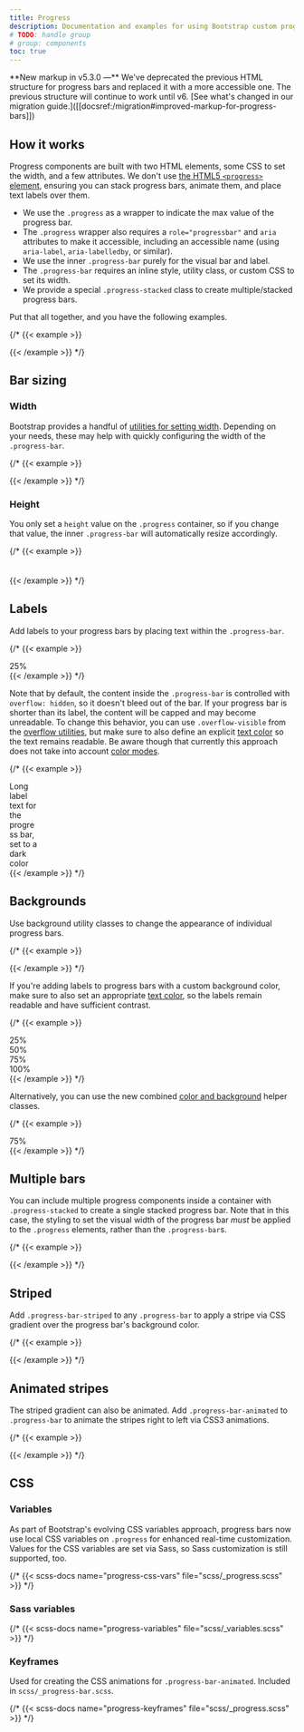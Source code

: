 ```yaml
---
title: Progress
description: Documentation and examples for using Bootstrap custom progress bars featuring support for stacked bars, animated backgrounds, and text labels.
# TODO: handle group
# group: components
toc: true
---
```


<Callout>
**New markup in v5.3.0 —** We've deprecated the previous HTML structure for progress bars and replaced it with a more accessible one. The previous structure will continue to work until v6. [See what's changed in our migration guide.]([[docsref:/migration#improved-markup-for-progress-bars]])
</Callout>

## How it works

Progress components are built with two HTML elements, some CSS to set the width, and a few attributes. We don't use [the HTML5 `<progress>` element](https://developer.mozilla.org/en-US/docs/Web/HTML/Element/progress), ensuring you can stack progress bars, animate them, and place text labels over them.

- We use the `.progress` as a wrapper to indicate the max value of the progress bar.
- The `.progress` wrapper also requires a `role="progressbar"` and `aria` attributes to make it accessible, including an accessible name (using `aria-label`, `aria-labelledby`, or similar).
- We use the inner `.progress-bar` purely for the visual bar and label.
- The `.progress-bar` requires an inline style, utility class, or custom CSS to set its width.
- We provide a special `.progress-stacked` class to create multiple/stacked progress bars.

Put that all together, and you have the following examples.

{/* {{< example >}}
<div class="progress" role="progressbar" aria-label="Basic example" aria-valuenow="0" aria-valuemin="0" aria-valuemax="100">
  <div class="progress-bar" style="width: 0%"></div>
</div>
<div class="progress" role="progressbar" aria-label="Basic example" aria-valuenow="25" aria-valuemin="0" aria-valuemax="100">
  <div class="progress-bar" style="width: 25%"></div>
</div>
<div class="progress" role="progressbar" aria-label="Basic example" aria-valuenow="50" aria-valuemin="0" aria-valuemax="100">
  <div class="progress-bar" style="width: 50%"></div>
</div>
<div class="progress" role="progressbar" aria-label="Basic example" aria-valuenow="75" aria-valuemin="0" aria-valuemax="100">
  <div class="progress-bar" style="width: 75%"></div>
</div>
<div class="progress" role="progressbar" aria-label="Basic example" aria-valuenow="100" aria-valuemin="0" aria-valuemax="100">
  <div class="progress-bar" style="width: 100%"></div>
</div>
{{< /example >}} */}

## Bar sizing

### Width

Bootstrap provides a handful of [utilities for setting width]([[docsref:/utilities/sizing]]). Depending on your needs, these may help with quickly configuring the width of the `.progress-bar`.

{/* {{< example >}}
<div class="progress" role="progressbar" aria-label="Basic example" aria-valuenow="75" aria-valuemin="0" aria-valuemax="100">
  <div class="progress-bar w-75"></div>
</div>
{{< /example >}} */}

### Height

You only set a `height` value on the `.progress` container, so if you change that value, the inner `.progress-bar` will automatically resize accordingly.

{/* {{< example >}}
<div class="progress" role="progressbar" aria-label="Example 1px high" aria-valuenow="25" aria-valuemin="0" aria-valuemax="100" style="height: 1px">
  <div class="progress-bar" style="width: 25%"></div>
</div>
<div class="progress" role="progressbar" aria-label="Example 20px high" aria-valuenow="25" aria-valuemin="0" aria-valuemax="100" style="height: 20px">
  <div class="progress-bar" style="width: 25%"></div>
</div>
{{< /example >}} */}

## Labels

Add labels to your progress bars by placing text within the `.progress-bar`.

{/* {{< example >}}
<div class="progress" role="progressbar" aria-label="Example with label" aria-valuenow="25" aria-valuemin="0" aria-valuemax="100">
  <div class="progress-bar" style="width: 25%">25%</div>
</div>
{{< /example >}} */}

Note that by default, the content inside the `.progress-bar` is controlled with `overflow: hidden`, so it doesn't bleed out of the bar. If your progress bar is shorter than its label, the content will be capped and may become unreadable. To change this behavior, you can use `.overflow-visible` from the [overflow utilities]([[docsref:/utilities/overflow]]), but make sure to also define an explicit [text color]([[docsref:/utilities/colors#colors]]) so the text remains readable. Be aware though that currently this approach does not take into account [color modes]([[docsref:/customize/color-modes]]).

{/* {{< example >}}
<div class="progress" role="progressbar" aria-label="Example with label" aria-valuenow="10" aria-valuemin="0" aria-valuemax="100">
  <div class="progress-bar overflow-visible text-dark" style="width: 10%">Long label text for the progress bar, set to a dark color</div>
</div>
{{< /example >}} */}

## Backgrounds

Use background utility classes to change the appearance of individual progress bars.

{/* {{< example >}}
<div class="progress" role="progressbar" aria-label="Success example" aria-valuenow="25" aria-valuemin="0" aria-valuemax="100">
  <div class="progress-bar bg-success" style="width: 25%"></div>
</div>
<div class="progress" role="progressbar" aria-label="Info example" aria-valuenow="50" aria-valuemin="0" aria-valuemax="100">
  <div class="progress-bar bg-info" style="width: 50%"></div>
</div>
<div class="progress" role="progressbar" aria-label="Warning example" aria-valuenow="75" aria-valuemin="0" aria-valuemax="100">
  <div class="progress-bar bg-warning" style="width: 75%"></div>
</div>
<div class="progress" role="progressbar" aria-label="Danger example" aria-valuenow="100" aria-valuemin="0" aria-valuemax="100">
  <div class="progress-bar bg-danger" style="width: 100%"></div>
</div>
{{< /example >}} */}

<Callout>
<WarningColorAssistiveTechnologies />
</Callout>

If you're adding labels to progress bars with a custom background color, make sure to also set an appropriate [text color]([[docsref:/utilities/colors#colors]]), so the labels remain readable and have sufficient contrast.

{/* {{< example >}}
<div class="progress" role="progressbar" aria-label="Success example" aria-valuenow="25" aria-valuemin="0" aria-valuemax="100">
  <div class="progress-bar bg-success" style="width: 25%">25%</div>
</div>
<div class="progress" role="progressbar" aria-label="Info example" aria-valuenow="50" aria-valuemin="0" aria-valuemax="100">
  <div class="progress-bar bg-info text-dark" style="width: 50%">50%</div>
</div>
<div class="progress" role="progressbar" aria-label="Warning example" aria-valuenow="75" aria-valuemin="0" aria-valuemax="100">
  <div class="progress-bar bg-warning text-dark" style="width: 75%">75%</div>
</div>
<div class="progress" role="progressbar" aria-label="Danger example" aria-valuenow="100" aria-valuemin="0" aria-valuemax="100">
  <div class="progress-bar bg-danger" style="width: 100%">100%</div>
</div>
{{< /example >}} */}

Alternatively, you can use the new combined [color and background]([[docsref:/helpers/color-background]]) helper classes.

{/* {{< example >}}
<div class="progress" role="progressbar" aria-label="Warning example" aria-valuenow="75" aria-valuemin="0" aria-valuemax="100">
  <div class="progress-bar text-bg-warning" style="width: 75%">75%</div>
</div>
{{< /example >}} */}

## Multiple bars

You can include multiple progress components inside a container with `.progress-stacked` to create a single stacked progress bar. Note that in this case, the styling to set the visual width of the progress bar *must* be applied to the `.progress` elements, rather than the `.progress-bar`s.

{/* {{< example >}}
<div class="progress-stacked">
  <div class="progress" role="progressbar" aria-label="Segment one" aria-valuenow="15" aria-valuemin="0" aria-valuemax="100" style="width: 15%">
    <div class="progress-bar"></div>
  </div>
  <div class="progress" role="progressbar" aria-label="Segment two" aria-valuenow="30" aria-valuemin="0" aria-valuemax="100" style="width: 30%">
    <div class="progress-bar bg-success"></div>
  </div>
  <div class="progress" role="progressbar" aria-label="Segment three" aria-valuenow="20" aria-valuemin="0" aria-valuemax="100" style="width: 20%">
    <div class="progress-bar bg-info"></div>
  </div>
</div>
{{< /example >}} */}

## Striped

Add `.progress-bar-striped` to any `.progress-bar` to apply a stripe via CSS gradient over the progress bar's background color.

{/* {{< example >}}
<div class="progress" role="progressbar" aria-label="Default striped example" aria-valuenow="10" aria-valuemin="0" aria-valuemax="100">
  <div class="progress-bar progress-bar-striped" style="width: 10%"></div>
</div>
<div class="progress" role="progressbar" aria-label="Success striped example" aria-valuenow="25" aria-valuemin="0" aria-valuemax="100">
  <div class="progress-bar progress-bar-striped bg-success" style="width: 25%"></div>
</div>
<div class="progress" role="progressbar" aria-label="Info striped example" aria-valuenow="50" aria-valuemin="0" aria-valuemax="100">
  <div class="progress-bar progress-bar-striped bg-info" style="width: 50%"></div>
</div>
<div class="progress" role="progressbar" aria-label="Warning striped example" aria-valuenow="75" aria-valuemin="0" aria-valuemax="100">
  <div class="progress-bar progress-bar-striped bg-warning" style="width: 75%"></div>
</div>
<div class="progress" role="progressbar" aria-label="Danger striped example" aria-valuenow="100" aria-valuemin="0" aria-valuemax="100">
  <div class="progress-bar progress-bar-striped bg-danger" style="width: 100%"></div>
</div>
{{< /example >}} */}

## Animated stripes

The striped gradient can also be animated. Add `.progress-bar-animated` to `.progress-bar` to animate the stripes right to left via CSS3 animations.

{/* {{< example >}}
<div class="progress" role="progressbar" aria-label="Animated striped example" aria-valuenow="75" aria-valuemin="0" aria-valuemax="100">
  <div class="progress-bar progress-bar-striped progress-bar-animated" style="width: 75%"></div>
</div>
{{< /example >}} */}

## CSS

### Variables

<AddedIn version="5.2.0" />

As part of Bootstrap's evolving CSS variables approach, progress bars now use local CSS variables on `.progress` for enhanced real-time customization. Values for the CSS variables are set via Sass, so Sass customization is still supported, too.

{/* {{< scss-docs name="progress-css-vars" file="scss/_progress.scss" >}} */}

### Sass variables

{/* {{< scss-docs name="progress-variables" file="scss/_variables.scss" >}} */}

### Keyframes

Used for creating the CSS animations for `.progress-bar-animated`. Included in `scss/_progress-bar.scss`.

{/* {{< scss-docs name="progress-keyframes" file="scss/_progress.scss" >}} */}
